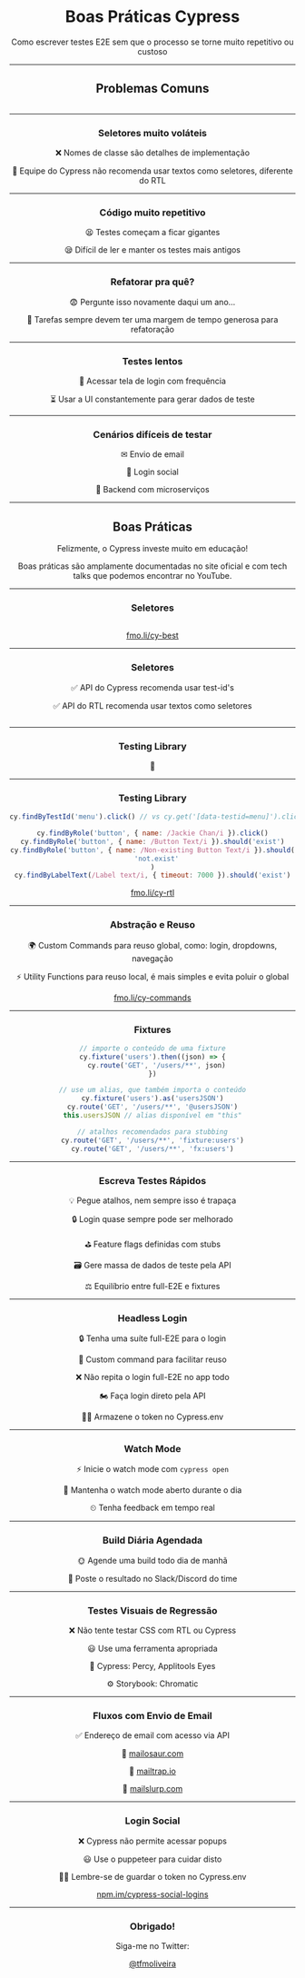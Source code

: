 <Header title="Boas Práticas Cypress" date="16 de setembro de 2020" />

<SlidePage>
    
<Cover>

# Boas Práticas Cypress

Como escrever testes E2E sem que o processo se torne muito repetitivo ou custoso

</Cover>

---

## Problemas Comuns

<img src="/images/flaky-test-or-broken-code.png" alt="" />

---

### Seletores muito voláteis

❌ Nomes de classe são detalhes de implementação

🤯 Equipe do Cypress não recomenda usar textos como seletores, diferente do RTL

---

### Código muito repetitivo

😫 Testes começam a ficar gigantes

😪 Difícil de ler e manter os testes mais antigos

---

### Refatorar pra quê?

😨 Pergunte isso novamente daqui um ano...

🧹 Tarefas sempre devem ter uma margem de tempo generosa para refatoração

---

### Testes lentos

🐌 Acessar tela de login com frequência

⏳ Usar a UI constantemente para gerar dados de teste

---

### Cenários difíceis de testar

✉ Envio de email

💭 Login social

🎲 Backend com microserviços

---

## Boas Práticas

Felizmente, o Cypress investe muito em educação!

Boas práticas são amplamente documentadas no site oficial e com tech talks que podemos encontrar no YouTube.

---

### Seletores

<img src="/images/cy-best-selectors.png" alt="" />

[fmo.li/cy-best](https://fmo.li/cy-best)

---

### Seletores

✅ API do Cypress recomenda usar test-id's

✅ API do RTL recomenda usar textos como seletores

<img src="/images/choose-wisely.png" alt="" />

---

### Testing Library

🐙

---

### Testing Library

```js
cy.findByTestId('menu').click() // vs cy.get('[data-testid=menu]').click()

cy.findByRole('button', { name: /Jackie Chan/i }).click()
cy.findByRole('button', { name: /Button Text/i }).should('exist')
cy.findByRole('button', { name: /Non-existing Button Text/i }).should(
  'not.exist'
)
cy.findByLabelText(/Label text/i, { timeout: 7000 }).should('exist')
```

[fmo.li/cy-rtl](https://fmo.li/cy-rtl)

---

### Abstração e Reuso

🌍 Custom Commands para reuso global, como: login, dropdowns, navegação

⚡ Utility Functions para reuso local, é mais simples e evita poluir o global

[fmo.li/cy-commands](https://fmo.li/cy-commands)

---

### Fixtures

```js
// importe o conteúdo de uma fixture
cy.fixture('users').then((json) => {
  cy.route('GET', '/users/**', json)
})

// use um alias, que também importa o conteúdo
cy.fixture('users').as('usersJSON')
cy.route('GET', '/users/**', '@usersJSON')
this.usersJSON // alias disponível em "this"

// atalhos recomendados para stubbing
cy.route('GET', '/users/**', 'fixture:users')
cy.route('GET', '/users/**', 'fx:users')
```

---

### Escreva Testes Rápidos

💡 Pegue atalhos, nem sempre isso é trapaça

🔒 Login quase sempre pode ser melhorado

⛳ Feature flags definidas com stubs

🗃 Gere massa de dados de teste pela API

⚖ Equilíbrio entre full-E2E e fixtures

---

### Headless Login

🔒 Tenha uma suíte full-E2E para o login

💬 Custom command para facilitar reuso

❌ Não repita o login full-E2E no app todo

🏍 Faça login direto pela API

🕵️‍♀️ Armazene o token no Cypress.env

---

### Watch Mode

⚡ Inicie o watch mode com `cypress open`

👀 Mantenha o watch mode aberto durante o dia

⏲ Tenha feedback em tempo real

---

### Build Diária Agendada

🌞 Agende uma build todo dia de manhã

💬 Poste o resultado no Slack/Discord do time

---

### Testes Visuais de Regressão

❌ Não tente testar CSS com RTL ou Cypress

😃 Use uma ferramenta apropriada

🧰 Cypress: Percy, Applitools Eyes

⚙ Storybook: Chromatic

---

### Fluxos com Envio de Email

✅ Endereço de email com acesso via API

📮 [mailosaur.com](https://mailosaur.com)

📮 [mailtrap.io](https://mailtrap.io)

📮 [mailslurp.com](https://mailslurp.com)

---

### Login Social

❌ Cypress não permite acessar popups

😃 Use o puppeteer para cuidar disto

🕵️‍♀️ Lembre-se de guardar o token no Cypress.env

[npm.im/cypress-social-logins](http://npm.im/cypress-social-logins)

---

### Obrigado!

Siga-me no Twitter:

[@tfmoliveira](https://twitter.com/tfmoliveira)

</SlidePage>
